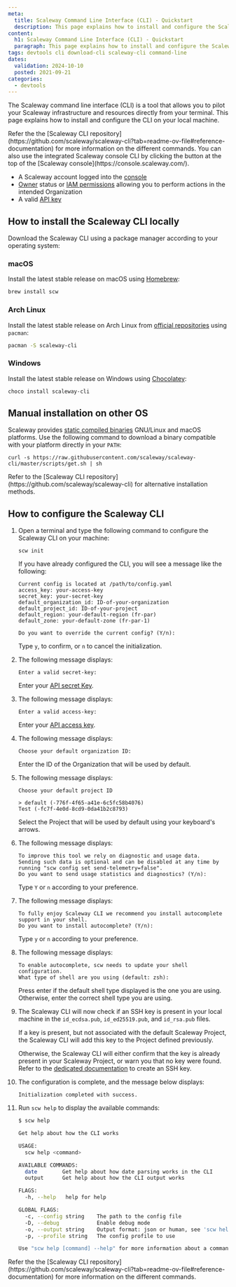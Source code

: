 ```yaml
---
meta:
  title: Scaleway Command Line Interface (CLI) - Quickstart
  description: This page explains how to install and configure the Scaleway CLI locally
content:
  h1: Scaleway Command Line Interface (CLI) - Quickstart
  paragraph: This page explains how to install and configure the Scaleway CLI locally
tags: devtools cli download-cli scaleway-cli command-line
dates:
  validation: 2024-10-10
  posted: 2021-09-21
categories:
  - devtools
---
```


The Scaleway command line interface (CLI) is a tool that allows you to pilot your Scaleway infrastructure and resources directly from your terminal. This page explains how to install and configure the CLI on your local machine.

<Message type="note">
Refer the the [Scaleway CLI repository](https://github.com/scaleway/scaleway-cli?tab=readme-ov-file#reference-documentation) for more information on the different commands.
</Message>

<Message type="tip">
You can also use the integrated Scaleway console CLI by clicking the button at the top of the [Scaleway console](https://console.scaleway.com/).
</Message>

<Macro id="requirements" />

- A Scaleway account logged into the [console](https://console.scaleway.com)
- [Owner](/identity-and-access-management/iam/concepts/#owner) status or [IAM permissions](/identity-and-access-management/iam/concepts/#permission) allowing you to perform actions in the intended Organization
- A valid [API key](/identity-and-access-management/iam/how-to/create-api-keys/)

## How to install the Scaleway CLI locally

Download the Scaleway CLI using a package manager according to your operating system:

### macOS

Install the latest stable release on macOS using [Homebrew](https://formulae.brew.sh/formula/scw):

```sh
brew install scw
```

### Arch Linux

Install the latest stable release on Arch Linux from [official repositories](https://archlinux.org/packages/extra/x86_64/scaleway-cli/) using `pacman`:

```sh
pacman -S scaleway-cli
```

### Windows

Install the latest stable release on Windows using [Chocolatey](https://community.chocolatey.org/packages/scaleway-cli):

```powershell
choco install scaleway-cli
```

## Manual installation on other OS

Scaleway provides [static compiled binaries](https://github.com/scaleway/scaleway-cli/releases/latest) GNU/Linux and macOS platforms.
Use the following command to download a binary compatible with your platform directly in your `PATH`:

```
curl -s https://raw.githubusercontent.com/scaleway/scaleway-cli/master/scripts/get.sh | sh
```

<Message type="tip">
Refer to the [Scaleway CLI repository](https://github.com/scaleway/scaleway-cli) for alternative installation methods.
</Message>

## How to configure the Scaleway CLI

1. Open a terminal and type the following command to configure the Scaleway CLI on your machine:

    ```
    scw init
    ```

    <Message type="note">
    If you have already configured the CLI, you will see a message like the following:

    ```
    Current config is located at /path/to/config.yaml
    access_key: your-access-key
    secret_key: your-secret-key
    default_organization_id: ID-of-your-organization
    default_project_id: ID-of-your-project
    default_region: your-default-region (fr-par)
    default_zone: your-default-zone (fr-par-1)

    Do you want to override the current config? (Y/n):
    ```
    Type `y`, to confirm, or `n` to cancel the initialization.
    </Message>

2. The following message displays:

    ```
    Enter a valid secret-key:
    ```

    Enter your [API secret Key](/identity-and-access-management/iam/how-to/create-api-keys/).

3. The following message displays:

    ```
    Enter a valid access-key:
    ```

    Enter your [API access key](/identity-and-access-management/iam/how-to/create-api-keys/).

4. The following message displays:

    ```
    Choose your default organization ID:
    ```

    Enter the ID of the Organization that will be used by default.

5. The following message displays:

    ```
    Choose your default project ID 

    > default (-776f-4f65-a41e-6c5fc58b4076)
    Test (-fc7f-4e0d-8cd9-0da41b2c8793)
    ```

    Select the Project that will be used by default using your keyboard's arrows.

6. The following message displays:

    ```
    To improve this tool we rely on diagnostic and usage data.
    Sending such data is optional and can be disabled at any time by running "scw config set send-telemetry=false".
    Do you want to send usage statistics and diagnostics? (Y/n):
    ```

    Type `Y` or `n` according to your preference.

7. The following message displays:

    ```
    To fully enjoy Scaleway CLI we recommend you install autocomplete support in your shell.
    Do you want to install autocomplete? (Y/n):
    ```

    Type `y` or `n` according to your preference.

8. The following message displays:

    ```
    To enable autocomplete, scw needs to update your shell configuration.
    What type of shell are you using (default: zsh):
    ```

    Press enter if the default shell type displayed is the one you are using. Otherwise, enter the correct shell type you are using.

9. The Scaleway CLI will now check if an SSH key is present in your local machine in the `id_ecdsa.pub`, `id_ed25519.pub`, and `id_rsa.pub` files. 

    If a key is present, but not associated with the default Scaleway Project, the Scaleway CLI will add this key to the Project defined previously.

    Otherwise, the Scaleway CLI will either confirm that the key is already present in your Scaleway Project, or warn you that no key were found. Refer to the [dedicated documentation](/identity-and-access-management/organizations-and-projects/how-to/create-ssh-key/) to create an SSH key.

10. The configuration is complete, and the message below displays:

    ```
    Initialization completed with success.
    ```

11. Run `scw help` to display the available commands:

    ```sh
    $ scw help

    Get help about how the CLI works

    USAGE:
      scw help <command>

    AVAILABLE COMMANDS:
      date        Get help about how date parsing works in the CLI
      output      Get help about how the CLI output works

    FLAGS:
      -h, --help   help for help

    GLOBAL FLAGS:
      -c, --config string    The path to the config file
      -D, --debug            Enable debug mode
      -o, --output string    Output format: json or human, see 'scw help output' for more info (default "human")
      -p, --profile string   The config profile to use

    Use "scw help [command] --help" for more information about a command.
    ```

<Message type="note">
Refer the the [Scaleway CLI repository](https://github.com/scaleway/scaleway-cli?tab=readme-ov-file#reference-documentation) for more information on the different commands.
</Message>